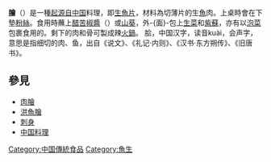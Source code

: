 {{Infobox Korean name
|title=膾
|img=Korea style raw fish.jpg
|hangul=회
|hanja=[[wikt:膾|膾]]
|rr=hoe
|mr=hoe
}}
'''膾'''（{{Kor|名=南|諺=회 |漢=膾 |羅= hoe}}）是一種[[起源自中国|起源自中国]]料理，即[[生魚片|生魚片]]，材料為切薄片的生[[魚|魚]]肉。上桌時會在下墊[[粉絲|粉絲]]。食用時蘸上[[苦椒醬|醋苦椒醬]]（{{lang|ko|초고추장}}）或[[山葵|山葵]]，外-{面}-包上[[生菜|生菜]]和[[紫蘇|紫蘇]]，亦有以[[泡菜|泡菜]]包裹食用的。剩下的肉和骨可製成辣[[火鍋|火鍋]]。
脍，中国汉字，读音kuài，会声字，意思是指细切的肉、鱼，出自《说文》、《礼记·内则》、《汉书·东方朔传》、《旧唐书》。

==參見==
*[[肉膾|肉膾]]
*[[洪魚膾|洪魚膾]]
*[[刺身|刺身]]
*[[中国料理|中国料理]]

[[Category:中国傳統食品|Category:中国傳統食品]]
[[Category:魚生|Category:魚生]]
